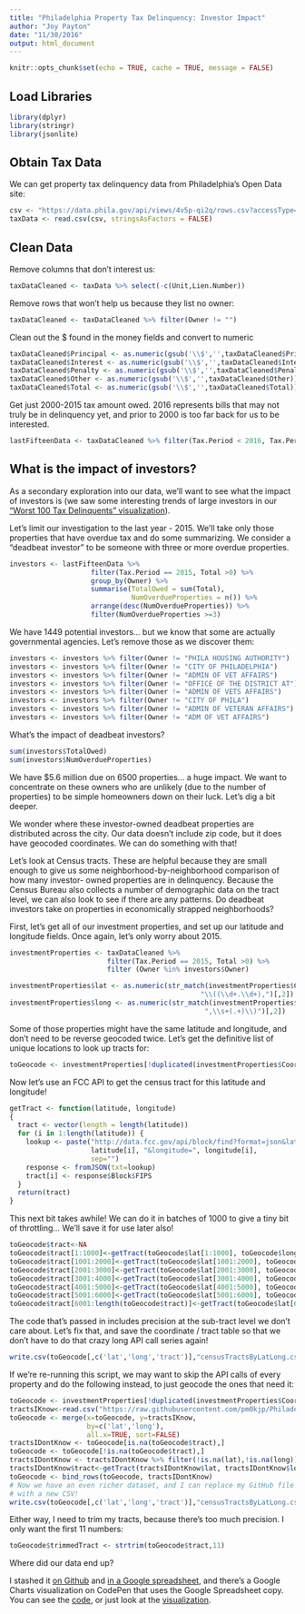 ```yaml
---
title: "Philadelphia Property Tax Delinquency: Investor Impact"
author: "Joy Payton"
date: "11/30/2016"
output: html_document
---
```


```r
knitr::opts_chunk$set(echo = TRUE, cache = TRUE, message = FALSE)
```

## Load Libraries

```r
library(dplyr)
library(stringr)
library(jsonlite)
```

## Obtain Tax Data 

We can get property tax delinquency data from Philadelphia's Open Data site:

```r
csv <- "https://data.phila.gov/api/views/4v5p-qi2q/rows.csv?accessType=DOWNLOAD&bom=true"
taxData <- read.csv(csv, stringsAsFactors = FALSE)
```

## Clean Data

Remove columns that don't interest us:

```r
taxDataCleaned <- taxData %>% select(-c(Unit,Lien.Number))
```

Remove rows that won't help us because they list no owner:

```r
taxDataCleaned <- taxDataCleaned %>% filter(Owner != "")
```

Clean out the $ found in the money fields and convert to numeric

```r
taxDataCleaned$Principal <- as.numeric(gsub('\\$','',taxDataCleaned$Principal))
taxDataCleaned$Interest <- as.numeric(gsub('\\$','',taxDataCleaned$Interest))
taxDataCleaned$Penalty <- as.numeric(gsub('\\$','',taxDataCleaned$Penalty))
taxDataCleaned$Other <- as.numeric(gsub('\\$','',taxDataCleaned$Other))
taxDataCleaned$Total <- as.numeric(gsub('\\$','',taxDataCleaned$Total))
```

Get just 2000-2015 tax amount owed.  2016 represents bills that may not truly
be in delinquency yet, and prior to 2000 is too far back for us to be interested.

```r
lastFifteenData <- taxDataCleaned %>% filter(Tax.Period < 2016, Tax.Period >= 2000)
```

## What is the impact of investors?

As a secondary exploration into our data, we'll want to see what the impact of
investors is (we saw some interesting trends of large investors in our ["Worst
100 Tax Delinquents" visualization](http://codepen.io/kjoypayton/full/JbyyJx/)).

Let's limit our investigation to the last year - 2015.  We'll take only those
properties that have overdue tax and do some summarizing.  We consider a 
"deadbeat investor" to be someone with three or more overdue properties.

```r
investors <- lastFifteenData %>% 
                    filter(Tax.Period == 2015, Total >0) %>% 
                    group_by(Owner) %>% 
                    summarise(TotalOwed = sum(Total), 
                              NumOverdueProperties = n()) %>%
                    arrange(desc(NumOverdueProperties)) %>% 
                    filter(NumOverdueProperties >=3)
```

We have 1449 potential investors... but we know that some are actually 
governmental agencies.  Let's remove those as we discover them:

```r
investors <- investors %>% filter(Owner != "PHILA HOUSING AUTHORITY")
investors <- investors %>% filter(Owner != "CITY OF PHILADELPHIA")
investors <- investors %>% filter(Owner != "ADMIN OF VET AFFAIRS")
investors <- investors %>% filter(Owner != "OFFICE OF THE DISTRICT AT")
investors <- investors %>% filter(Owner != "ADMIN OF VETS AFFAIRS")
investors <- investors %>% filter(Owner != "CITY OF PHILA")
investors <- investors %>% filter(Owner != "ADMIN OF VETERAN AFFAIRS")
investors <- investors %>% filter(Owner != "ADM OF VET AFFAIRS")
```

What's the impact of deadbeat investors?

```r
sum(investors$TotalOwed)
sum(investors$NumOverdueProperties)
```

We have $5.6 million due on 6500 properties... a huge impact.  We want to 
concentrate on these owners who are unlikely (due to the number of properties)
to be simple homeowners down on their luck.  Let's dig a bit deeper.  

We wonder where these investor-owned deadbeat properties are distributed across 
the city. Our data doesn't include zip code, but it does have geocoded 
coordinates.  We can do something with that!

Let's look at Census tracts.  These are helpful because they are small enough to
give us some neighborhood-by-neighborhood comparison of how many investor-
owned properties are in delinquency.  Because the Census Bureau also collects a
number of demographic data on the tract level, we can also look to see if there
are any patterns.  Do deadbeat investors take on properties in economically 
strapped neighborhoods? 

First, let's get all of our investment properties, and set up our latitude and 
longitude fields. Once again, let's only worry about 2015.

```r
investmentProperties <- taxDataCleaned %>% 
                        filter(Tax.Period == 2015, Total >0) %>% 
                        filter (Owner %in% investors$Owner)

investmentProperties$lat <- as.numeric(str_match(investmentProperties$Coordinates, 
                                               "\\((\\d+.\\d+),")[,2])
investmentProperties$long <- as.numeric(str_match(investmentProperties$Coordinates, 
                                                ",\\s+(.+)\\)")[,2])
```

Some of those properties might have the same latitude and longitude, and don't 
need to be reverse geocoded twice.  Let's get the definitive list of unique 
locations to look up tracts for:

```r
toGeocode <- investmentProperties[!duplicated(investmentProperties$Coordinates),]
```


Now let's use an FCC API to get the census tract for this latitude and 
longitude!

```r
getTract <- function(latitude, longitude)
{
  tract <- vector(length = length(latitude))
  for (i in 1:length(latitude)) {
    lookup <- paste("http://data.fcc.gov/api/block/find?format=json&latitude=", 
                    latitude[i], "&longitude=", longitude[i],
                    sep="")
    response <- fromJSON(txt=lookup)
    tract[i] <- response$Block$FIPS
  }
  return(tract)
}
```

This next bit takes awhile!  We can do it in batches of 1000 to give a tiny 
bit of throttling...  We'll save it for use later also!

```r
toGeocode$tract<-NA
toGeocode$tract[1:1000]<-getTract(toGeocode$lat[1:1000], toGeocode$long[1:1000])
toGeocode$tract[1001:2000]<-getTract(toGeocode$lat[1001:2000], toGeocode$long[1001:2000])
toGeocode$tract[2001:3000]<-getTract(toGeocode$lat[2001:3000], toGeocode$long[2001:3000])
toGeocode$tract[3001:4000]<-getTract(toGeocode$lat[3001:4000], toGeocode$long[3001:4000])
toGeocode$tract[4001:5000]<-getTract(toGeocode$lat[4001:5000], toGeocode$long[4001:5000])
toGeocode$tract[5001:6000]<-getTract(toGeocode$lat[5001:6000], toGeocode$long[5001:6000])
toGeocode$tract[6001:length(toGeocode$tract)]<-getTract(toGeocode$lat[6001:length(toGeocode$tract)], toGeocode$long[6001:length(toGeocode$tract)])
```

The code that's passed in includes precision at the sub-tract level we don't 
care about.  Let's fix that, and save the coordinate / tract table so that we
don't have to do that crazy long API call series again!

```r
write.csv(toGeocode[,c('lat','long','tract')],"censusTractsByLatLong.csv",row.names = FALSE)
```

If we're re-running this script, we may want to skip the API calls of every 
property and do the following instead, to just geocode the ones that need it:

```r
toGeocode <- investmentProperties[!duplicated(investmentProperties$Coordinates),]
tractsIKnow<-read.csv("https://raw.githubusercontent.com/pm0kjp/Philadelphia_Property_Tax/master/data/censusTractsByLatLong.csv")
toGeocode <- merge(x=toGeocode, y=tractsIKnow, 
                   by=c('lat','long'), 
                   all.x=TRUE, sort=FALSE)
tractsIDontKnow <- toGeocode[is.na(toGeocode$tract),]
toGeocode <- toGeocode[!is.na(toGeocode$tract),]
tractsIDontKnow <- tractsIDontKnow %>% filter(!is.na(lat),!is.na(long))
tractsIDontKnow$tract<-getTract(tractsIDontKnow$lat, tractsIDontKnow$long)
toGeocode <- bind_rows(toGeocode, tractsIDontKnow)
# Now we have an even richer dataset, and I can replace my GitHub file
# with a new CSV!
write.csv(toGeocode[,c('lat','long','tract')],"censusTractsByLatLong.csv",row.names = FALSE)
```

Either way, I need to trim my tracts, because there's too much precision.
I only want the first 11 numbers:

```r
toGeocode$trimmedTract <- strtrim(toGeocode$tract,11)
```

Where did our data end up?

I stashed it [on Github](https://github.com/pm0kjp/Philadelphia_Property_Tax/blob/master/data/worstOffenders.csv) and [in a Google spreadsheet](https://docs.google.com/spreadsheets/d/1m_r_KC2js6xkHndqqGfWzrkgUW4RvgDTti9tUKhVQ0k/), and there's a 
Google Charts visualization on CodePen that uses the Google Spreadsheet copy.
You can see the [code](http://codepen.io/kjoypayton/pen/JbyyJx), or just look at the [visualization](http://codepen.io/kjoypayton/full/JbyyJx/).
